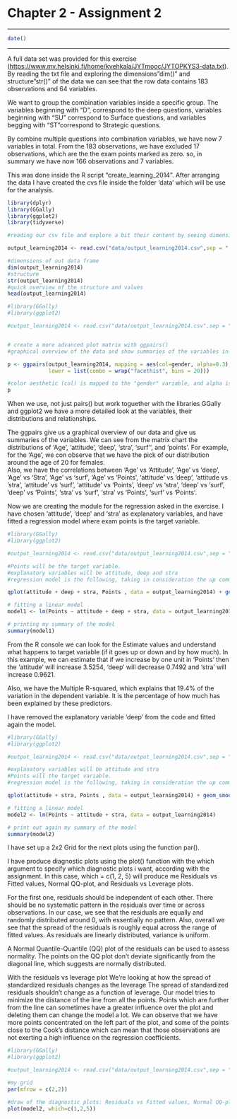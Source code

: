 # Chapter 2 - Assignment 2

------------------------------------------------------------------------

```r

date()

```
------------------------------------------------------------------------

A full data set was provided for this exercise (<https://www.mv.helsinki.fi/home/kvehkala/JYTmooc/JYTOPKYS3-data.txt>). By reading the txt file and exploring the dimensions"dim()" and structure"str()" of the data we can see that the row data contains 183 observations and 64 variables.

We want to group the combination variables inside a specific group. The variables beginning with "D", correspond to the deep questions, variables beginning with "SU" correspond to Surface questions, and variables begging with "ST"correspond to Strategic questions.

By combine multiple questions into combination variables, we have now 7 variables in total. From the 183 observations, we have excluded 17 observations, which are the the exam points marked as zero. so, in summary we have now 166 observations and 7 variables.

This was done inside the R script "create_learning_2014". After arranging the data I have created the cvs file inside the folder 'data' which will be use for the analysis.

```r

library(dplyr)
library(GGally)
library(ggplot2)
library(tidyverse)

#reading our csv file and explore a bit their content by seeing dimensions and structure.

output_learning2014 <- read.csv("data/output_learning2014.csv",sep = ",", header = T)

#dimensions of out data frame
dim(output_learning2014)
#structure
str(output_learning2014)
#quick overview of the structure and values
head(output_learning2014) 

```



```r

#library(GGally)
#library(ggplot2)

#output_learning2014 <- read.csv("data/output_learning2014.csv",sep = ",", header = T)


# create a more advanced plot matrix with ggpairs()
#graphical overview of the data and show summaries of the variables in the data. 

p <- ggpairs(output_learning2014, mapping = aes(col=gender, alpha=0.3),
             lower = list(combo = wrap("facethist", bins = 20)))

#color aesthetic (col) is mapped to the "gender" variable, and alpha is set to 0.3 for transparency.
p

```

When we use, not just pairs() but work toguether with the libraries GGally and ggplot2 we have a more detailed look at the variables, their distributions and relationships.

The ggpairs give us a graphical overview of our data and give us summaries of the variables. We can see from the matrix chart the distributions of 'Age', 'attitude', 'deep', 'stra', 'surf'', and 'points'. For example, for the 'Age', we con observe that we have the pick of our distribution around the age of 20 for females.\
Also, we have the correlations between 'Age' vs 'Attitude', 'Age' vs 'deep', 'Age' vs 'Stra', 'Age' vs 'surf', 'Age' vs 'Points', 'attitude' vs 'deep', 'attitude vs 'stra', 'attitude' vs 'surf', 'attitude' vs 'Points', 'deep' vs 'stra', 'deep' vs 'surf', 'deep' vs 'Points', 'stra' vs 'surf', 'stra' vs 'Points', 'surf' vs 'Points'.

Now we are creating the module for the regression asked in the exercise. I have chosen 'attitude', 'deep' and 'stra' as explanatory variables, and have fitted a regression model where exam points is the target variable.

```r

#library(GGally)
#library(ggplot2)

#output_learning2014 <- read.csv("data/output_learning2014.csv",sep = ",", header = T)

#Points will be the target variable.
#explanatory variables will be attitude, deep and stra
#regression model is the following, taking in consideration the up comments

qplot(attitude + deep + stra, Points , data = output_learning2014) + geom_smooth(method = "lm")

# fitting a linear model
model1 <- lm(Points ~ attitude + deep + stra, data = output_learning2014)

# printing my summary of the model
summary(model1)

```

From the R console we can look for the Estimate values and understand what happens to target variable (if it goes up or down and by how much). In this example, we can estimate that if we increase by one unit in 'Points' then the 'attitude' will increase 3.5254, 'deep' will decrease 0.7492 and 'stra' will increase 0.9621.

Also, we have the Multiple R-squared, which explains that 19.4% of the variation in the dependent variable. It is the percentage of how much has been explained by these predictors.

I have removed the explanatory variable 'deep' from the code and fitted again the model. 

```r

#library(GGally)
#library(ggplot2)

#output_learning2014 <- read.csv("data/output_learning2014.csv",sep = ",", header = T)

#explanatory variables will be attitude and stra
#Points will the target variable.
#regression model is the following, taking in consideration the up comments

qplot(attitude + stra, Points , data = output_learning2014) + geom_smooth(method = "lm")

# fitting a linear model
model2 <- lm(Points ~ attitude + stra, data = output_learning2014)

# print out again my summary of the model
summary(model2)

```

I have set up a 2x2 Grid for the next plots using the function par().

I have produce diagnostic plots using the plot() function with the which argument to specify which diagnostic plots i want, according with the assignment. In this case, which = c(1, 2, 5) will produce me Residuals vs Fitted values, Normal QQ-plot, and Residuals vs Leverage plots.

For the first one, residuals should be independent of each other. There should be no systematic pattern in the residuals over time or across observations. 
In our case, we see that the residuals are equally and randomly distributed around 0, with essentially no pattern. Also, overall we see that the spread of the residuals is roughly equal across the range of fitted values. As residuals are linearly distributed, variance is uniform.

A Normal Quantile-Quantile (QQ) plot of the residuals can be used to assess normality. The points on the QQ plot don't deviate significantly from the diagonal line, which suggests are normally distributed.

With the residuals vs leverage plot We’re looking at how the spread of standardized residuals changes as the leverage
The spread of standardized residuals shouldn’t change as a function of leverage. Our model tries to minimize the distance of the line from all the points. Points which are further from the line can sometimes have a greater influence over the plot and deleting them can change the model a lot.
We can observe that we have more points concentrated on the left part of the plot, and some of the points close to the Cook's distance which can mean that those observations are not exerting a high influence on the regression coefficients. 


```r
#library(GGally)
#library(ggplot2)

#output_learning2014 <- read.csv("data/output_learning2014.csv",sep = ",", header = T)

#my grid
par(mfrow = c(2,2))

#draw of the diagnostic plots: Residuals vs Fitted values, Normal QQ-plot and Residuals vs Leverage.
plot(model2, which=c(1,2,5))

```
